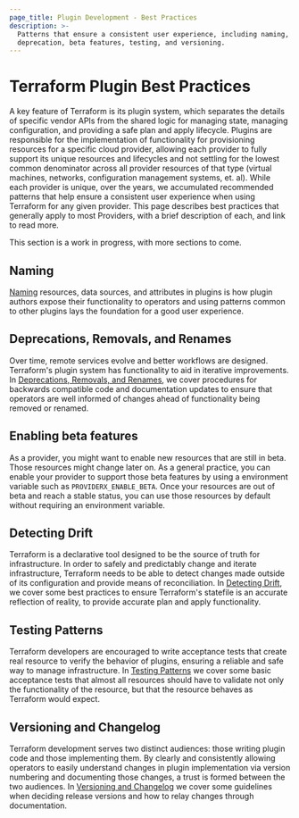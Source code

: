 ```yaml
---
page_title: Plugin Development - Best Practices
description: >-
  Patterns that ensure a consistent user experience, including naming,
  deprecation, beta features, testing, and versioning.
---
```


# Terraform Plugin Best Practices

A key feature of Terraform is its plugin system, which separates the details of
specific vendor APIs from the shared logic for managing state, managing configuration,
and providing a safe plan and apply lifecycle. Plugins are responsible
for the  implementation of functionality for provisioning resources for a
specific cloud provider, allowing each provider to fully support its unique
resources and lifecycles and not settling for the lowest common denominator
across all provider resources of that type (virtual machines, networks,
configuration management systems, et. al). While each provider is unique, over
the years, we accumulated recommended patterns that help ensure a consistent user experience when using Terraform for any given provider. This page describes best practices that generally apply to most
Providers, with a brief description of each, and link to read more. 

This section is a work in progress, with more sections to come.

## Naming

[Naming][naming] resources, data sources, and attributes in plugins is how plugin authors
expose their functionality to operators and using patterns common to other plugins
lays the foundation for a good user experience.

## Deprecations, Removals, and Renames

Over time, remote services evolve and better workflows are designed.
Terraform's plugin system has functionality to aid in iterative improvements.
In [Deprecations, Removals, and Renames][deprecations], we cover procedures for
backwards compatible code and documentation updates to ensure that operators
are well informed of changes ahead of functionality being removed or renamed.

## Enabling beta features

As a provider, you might want to enable new resources that are still in beta.
Those resources might change later on.
As a general practice, you can enable your provider to support those beta features
by using a environment variable such as `PROVIDERX_ENABLE_BETA`.
Once your resources are out of beta and reach a stable status, you can use those
resources by default without requiring an environment variable.

## Detecting Drift

Terraform is a declarative tool designed to be the source of truth for
infrastructure. In order to safely and predictably change and iterate
infrastructure, Terraform needs to be able to detect changes made outside of
its configuration and provide means of reconciliation. In [Detecting
Drift][drift], we cover some best practices to ensure Terraform's statefile is
an accurate reflection of reality, to provide accurate plan and apply
functionality.

## Testing Patterns

Terraform developers are encouraged to write acceptance tests that create real
resource to verify the behavior of plugins, ensuring a reliable and safe
way to manage infrastructure. In [Testing Patterns][testing-patterns] we cover
some basic acceptance tests that almost all resources should have to validate
not only the functionality of the resource, but that the resource behaves as
Terraform would expect.

## Versioning and Changelog

Terraform development serves two distinct audiences: those writing plugin code
and those implementing them. By clearly and consistently allowing operators to
easily understand changes in plugin implementation via version numbering and
documenting those changes, a trust is formed between the two audiences. In
[Versioning and Changelog][versioning] we cover some guidelines when deciding
release versions and how to relay changes through documentation.

[naming]: /terraform/plugin/sdkv2/best-practices/naming

[deprecations]: /terraform/plugin/sdkv2/best-practices/deprecations

[drift]: /terraform/plugin/sdkv2/best-practices/detecting-drift

[testing-patterns]: /terraform/plugin/sdkv2/best-practices/testing

[versioning]: /terraform/plugin/sdkv2/best-practices/versioning

